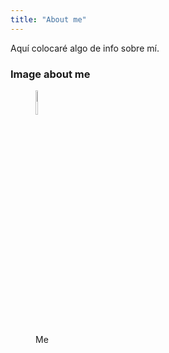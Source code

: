 ```yaml
---
title: "About me"
---
```


Aquí colocaré algo de info sobre mí.

### Image about me
![Me](C:/Users/Margarita/Pictures/Rmarkdown/website_botones/IMG_me.jpg){width=10%}

